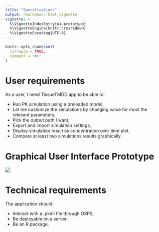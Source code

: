 ```yaml
---
title: "Specifications"
output: rmarkdown::html_vignette
vignette: >
  %\VignetteIndexEntry{ui-prototype}
  %\VignetteEngine{knitr::rmarkdown}
  %\VignetteEncoding{UTF-8}
---
```


```r
knitr::opts_chunk$set(
  collapse = TRUE,
  comment = "#>"
)
```

# User requirements

As a user, I need TissueTMDD app to be able to:
  
  - Run PK simulation using a preloaded model,
  - Let me customize the simulations by changing value for most the relevant parameters,
  - Pick the output path I want,
  - Export and import simulation settings,
  - Display simulation result as concentration over time plot,
  - Compare at least two simulations results graphically.
  
# Graphical User Interface Prototype

![](assets/gui-prototype.png)

# Technical requirements

The application should:

  - Interact with a .pkml file through OSPS,
  - Be deployable on a server,
  - Be an R package.





